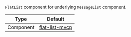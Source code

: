 `FlatList` component for underlying `MessageList` component.

| Type | Default |
| - | - |
| Component | [flat-list-mvcp](https://github.com/GetStream/flat-list-mvcp#maintainvisiblecontentposition-prop-support-for-android-react-native) |
